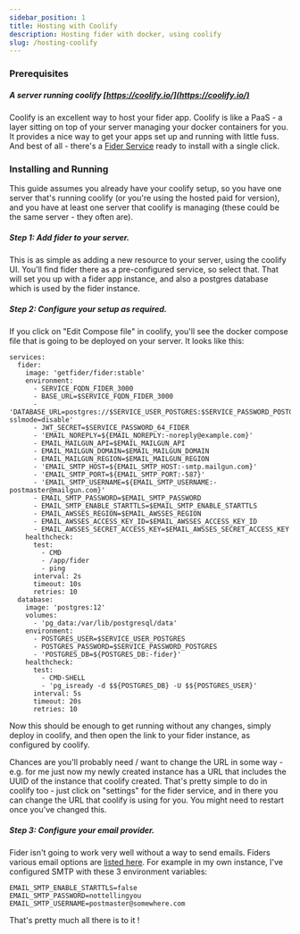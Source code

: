 ```yaml
---
sidebar_position: 1
title: Hosting with Coolify
description: Hosting fider with docker, using coolify
slug: /hosting-coolify
---
```



<CloudInstance />

### Prerequisites

##### A server running coolify [https://coolify.io/](https://coolify.io/)

Coolify is an excellent way to host your fider app. Coolify is like a PaaS - a layer sitting on top of your server managing your docker containers for you. It provides a nice way to get your apps set up and running with little fuss. And best of all - there's a [Fider Service](https://coolify.io/docs/services/fider) ready to install with a single click.

### Installing and Running

This guide assumes you already have your coolify setup, so you have one server that's running coolify (or you're using the hosted paid for version), and you have at least one server that coolify is managing (these could be the same server - they often are).

##### Step 1: Add fider to your server.

This is as simple as adding a new resource to your server, using the coolify UI. You'll find fider there as a pre-configured service, so select that.
That will set you up with a fider app instance, and also a postgres database which is used by the fider instance.

##### Step 2: Configure your setup as required.

If you click on "Edit Compose file" in coolify, you'll see the docker compose file that is going to be deployed on your server. It looks like this:

```
services:
  fider:
    image: 'getfider/fider:stable'
    environment:
      - SERVICE_FQDN_FIDER_3000
      - BASE_URL=$SERVICE_FQDN_FIDER_3000
      - 'DATABASE_URL=postgres://$SERVICE_USER_POSTGRES:$SERVICE_PASSWORD_POSTGRES@database:5432/fider?sslmode=disable'
      - JWT_SECRET=$SERVICE_PASSWORD_64_FIDER
      - 'EMAIL_NOREPLY=${EMAIL_NOREPLY:-noreply@example.com}'
      - EMAIL_MAILGUN_API=$EMAIL_MAILGUN_API
      - EMAIL_MAILGUN_DOMAIN=$EMAIL_MAILGUN_DOMAIN
      - EMAIL_MAILGUN_REGION=$EMAIL_MAILGUN_REGION
      - 'EMAIL_SMTP_HOST=${EMAIL_SMTP_HOST:-smtp.mailgun.com}'
      - 'EMAIL_SMTP_PORT=${EMAIL_SMTP_PORT:-587}'
      - 'EMAIL_SMTP_USERNAME=${EMAIL_SMTP_USERNAME:-postmaster@mailgun.com}'
      - EMAIL_SMTP_PASSWORD=$EMAIL_SMTP_PASSWORD
      - EMAIL_SMTP_ENABLE_STARTTLS=$EMAIL_SMTP_ENABLE_STARTTLS
      - EMAIL_AWSSES_REGION=$EMAIL_AWSSES_REGION
      - EMAIL_AWSSES_ACCESS_KEY_ID=$EMAIL_AWSSES_ACCESS_KEY_ID
      - EMAIL_AWSSES_SECRET_ACCESS_KEY=$EMAIL_AWSSES_SECRET_ACCESS_KEY
    healthcheck:
      test:
        - CMD
        - /app/fider
        - ping
      interval: 2s
      timeout: 10s
      retries: 10
  database:
    image: 'postgres:12'
    volumes:
      - 'pg_data:/var/lib/postgresql/data'
    environment:
      - POSTGRES_USER=$SERVICE_USER_POSTGRES
      - POSTGRES_PASSWORD=$SERVICE_PASSWORD_POSTGRES
      - 'POSTGRES_DB=${POSTGRES_DB:-fider}'
    healthcheck:
      test:
        - CMD-SHELL
        - 'pg_isready -d $${POSTGRES_DB} -U $${POSTGRES_USER}'
      interval: 5s
      timeout: 20s
      retries: 10
```

Now this should be enough to get running without any changes, simply deploy in coolify, and then open the link to your fider instance, as configured by coolify.

Chances are you'll probably need / want to change the URL in some way - e.g. for me just now my newly created instance has a URL that includes the UUID of the instance that coolify created. That's pretty simple to do in coolify too - just click on "settings" for the fider service, and in there you can change the URL that coolify is using for you. You might need to restart once you've changed this.

##### Step 3: Configure your email provider.

Fider isn't going to work very well without a way to send emails. Fiders various email options are [listed here](/hosting-instance#installing-and-running). For example in my own instance, I've configured SMTP with these 3 environment variables:

```
EMAIL_SMTP_ENABLE_STARTTLS=false
EMAIL_SMTP_PASSWORD=nottellingyou
EMAIL_SMTP_USERNAME=postmaster@somewhere.com
```

That's pretty much all there is to it !
